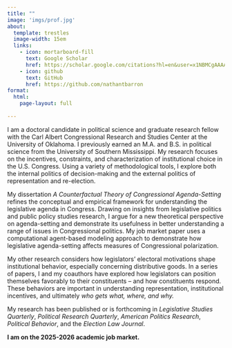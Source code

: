 ```yaml
---
title: ""
image: 'imgs/prof.jpg'
about: 
  template: trestles
  image-width: 15em
  links:
    - icon: mortarboard-fill
      text: Google Scholar
      href: https://scholar.google.com/citations?hl=en&user=x1NBMCgAAAAJ
    - icon: github
      text: GitHub
      href: https://github.com/nathantbarron
format: 
  html:
    page-layout: full
    
---
```


I am a doctoral candidate in political science and graduate research fellow with the Carl Albert Congressional Research and Studies Center at the University of Oklahoma. I previously earned an M.A. and B.S. in political science from the University of Southern Mississippi. My research focuses on the incentives, constraints, and characterization of institutional choice in the U.S. Congress. Using a variety of methodological tools, I explore both the internal politics of decision-making and the external politics of representation and re-election.

My dissertation *A Counterfactual Theory of Congressional Agenda-Setting* refines the conceptual and empirical framework for understanding the legislative agenda in Congress. Drawing on insights from legislative politics and public policy studies research, I argue for a new theoretical perspective on agenda-setting and demonstrate its usefulness in better understanding a range of issues in Congressional politics. My job market paper uses a computational agent-based modeling approach to demonstrate how legislative agenda-setting affects measures of Congressional polarization. 

My other research considers how legislators' electoral motivations shape institutional behavior, especially concerning distributive goods. In a series of papers, I and my coauthors have explored how legislators can position themselves favorably to their constituents -- and how constituents respond. These behaviors are important in understanding representation, institutional incentives, and ultimately *who gets what, where, and why.*

My research has been published or is forthcoming in *Legislative Studies Quarterly*, *Political Research Quarterly*, *American Politics Research*, *Political Behavior*, and the *Election Law Journal*. 

**I am on the 2025-2026 academic job market.** 